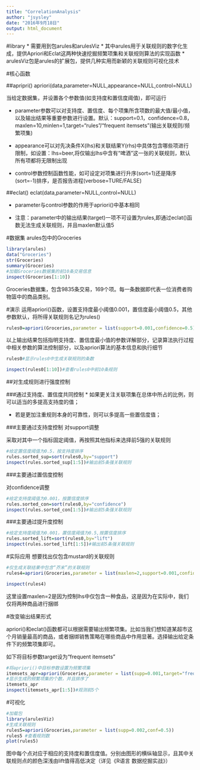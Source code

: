 ```yaml
---
title: "CorrelationAnalysis"
author: "jsysley"
date: "2016年9月18日"
output: html_document
---
```


#library
* 需要用到包arules和arulesViz
* 其中arules用于关联规则的数字化生成，提供Apriori和Eclat这两种快速挖掘频繁项集和关联规则算法的实现函数
* arulesViz包是arules的扩展包，提供几种实用而新颖的关联规则可视化技术

#核心函数

##apripri()
apriori(data,parameter=NULL,appearance=NULL,control=NULL)

当给定数据集，并设置各个参数值(如支持度和置信度阈值)，即可运行

* parameter参数可以对支持度、置信度、每个项集所含项数的最大值/最小值，以及输出结果等重要参数进行设置。默认：support=0.1，confidence=0.8，maxlen=10,minlen=1,target="rules"/"frequent itemsets"(输出关联规则/频繁项集)

* appearance可以对先决条件X(lhs)和关联结果Y(rhs)中具体包含哪些项进行限制，如设置：lhs=beer,将仅输出lhs中含有“啤酒”这一张的关联规则，默认所有项都将无限制出现

* control参数控制函数性能，如可设定对项集进行升序(sort=1)还是降序(sort=-1)排序，是否报告进程(verbose=TURE/FALSE)

##eclat()
eclat(data,parameter=NULL,control=NULL)

* parameter与control参数的作用于apriori()中基本相同

* 注意：parameter中的输出结果(target)一项不可设置为rules,即通过eclat()函数无法生成关联规则，并且maxlen默认值5

#数据集
arules包中的Groceries
```r
library(arules)
data("Groceries")
str(Groceries)
summary(Groceries)
#加载Groceries数据集的前10条交易信息
inspect(Groceries[1:10])
```
Groceries数据集，包含9835条交易，169个项。每一条数据即代表一位消费者购物篮中的商品类别。

#演示
运用apriori()函数，设置支持度最小阈值0.001，置信度最小阈值0.5，其他参数默认，将所得关联规则名记为rules()

```r
rules0=apriori(Groceries,parameter = list(support=0.001,confidence=0.5))#生成关联规则rules0
```
以上输出结果包括指明支持度、置信度最小值的参数详解部分，记录算法执行过程中相关参数的算法控制部分，以及apriori算法的基本信息和执行细节

```r
rules0#显示rules0中生成关联规则的条数

inspect(rules0[1:10])#查看rules0中前10条规则
```

##对生成规则进行强度控制

###通过支持度、置信度共同控制
* 如果更关注关联项集在总体中所占的比例，则可以适当的多提高支持度的值；

* 若是更加注重规则本身的可靠性，则可以多提高一些置信度值；

###主要通过支持度控制
对support调整

采取对其中一个指标固定阈值，再按照其他指标来选择前5强的关联规则

```r
#给定置信度阈值为0.5，按支持度排序
rules.sorted_sup=sort(rules0,by="support")
inspect(rules.sorted_sup[1:5])#输出前5条强关联规则
```

###主要通过置信度控制

对confidence调整
```r
#给定支持度阈值为0.001，按置信度排序
rules.sorted_con=sort(rules0,by="confidence")
inspect(rules.sorted_con[1:5])#输出前5条强关联规则
```

###主要通过提升度控制

```r
#给定支持度阈值为0.001，置信度阈值为0.5,按置信度排序
rules.sorted_lift=sort(rules0,by="lift")
inspect(rules.sorted_lift[1:5])#输出前5条强关联规则
```

#实际应用
想要找出仅包含mustard的关联规则
```r
#仅生成关联结果中包含“芥末”的关联规则
rules4=apriori(Groceries,parameter = list(maxlen=2,support=0.001,confidence=0.1),appearance = list(rhs="mustard",default="lhs"))

inspect(rules4)
```
这里设置maxlen=2是因为控制lhs中仅包含一种食品，这是因为在实际中，我们仅将两种商品进行捆绑

#改变输出结果形式

apriori()和eclat()函数都可以根据需要输出频繁项集。比如当我们想知道某超市这个月销量最高的商品，或者捆绑销售策略在哪些商品中作用显著。选择输出给定条件下的频繁项集即可。

如下将目标参数target设为“frequent itemsets"

```r
#将apriori()中目标参数设置为频繁项集
itemsets_apr=apriori(Groceries,parameter = list(supp=0.001,target="frequent itemsets"),control = list(sort=-1))
#显示生成的频繁项集的个数，并且排序了
itemsets_apr
inspect(itemsets_apr[1:5])#观测前5个
```

#可视化
```r
#加载包
library(arulesViz)
#生成关联规则
rules5=apriori(Groceries,parameter = list(supp=0.002,conf=0.5))
rules5 #查看规则数
plot(rules5)

```

图中每个点对应于相应的支持度和置信度值。分别由图形的横纵轴显示，且其中关联规则点的颜色深浅由lift值得高低决定（详见《R语言 数据挖掘实战》）
